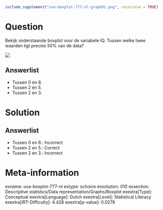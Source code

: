 ```r
include_supplement("uva-boxplot-777-nl-graph01.png", recursive = TRUE)
```

Question
========

Bekijk onderstaande boxplot voor de variabele IQ. Tussen welke twee
waarden ligt precies 50% van de data?

![](uva-boxplot-777-nl-graph01.png)

Answerlist
----------

* Tussen 0 en 8.
* Tussen 2 en 5.
* Tussen 2 en 3.

Solution
========

Answerlist
----------

* Tussen 0 en 8.: Incorrect
* Tussen 2 en 5.: Correct
* Tussen 2 en 3.: Incorrect

Meta-information
================
exname: uva-boxplot-777-nl
extype: schoice
exsolution: 010
exsection: Descriptive statistics/Data representation/Graphs/Boxplot
exextra[Type]: Conceptual
exextra[Language]: Dutch
exextra[Level]: Statistical Literacy
exextra[IRT-Difficulty]: 4.428
exextra[p-value]: 0.0278
